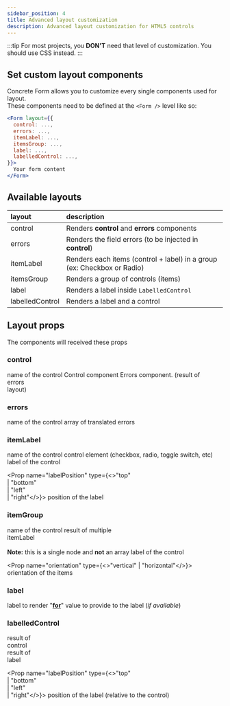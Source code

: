```yaml
---
sidebar_position: 4
title: Advanced layout customization
description: Advanced layout customization for HTML5 controls
---
```



<!-- docusaurus do not support css import from node_modules -->
<style type="text/css"> { ConcreteFormStyles } </style>

:::tip
For most projects, you **DON'T** need that level of customization. You should use CSS instead.
:::

## Set custom layout components

Concrete Form allows you to customize every single components used for layout.<br />
These components need to be defined at the `<Form />` level like so:

```jsx
<Form layout={{
  control: ...,
  errors: ...,
  itemLabel: ...,
  itemsGroup: ...,
  label: ...,
  labelledControl: ...,
}}>
  Your form content
</Form>
```

## Available layouts

<CustomLayout hideCode dense />

| layout | description |
| :--- | :--- |
| <div className="cl cl-control">control</div> | Renders **control** and **errors** components |
| <div className="cl cl-errors">errors</div> | Renders the field errors (to be injected in **control**) |
| <div className="cl cl-itemLabel">itemLabel</div> | Renders each items (control + label) in a group (ex: Checkbox or Radio) |
| <div className="cl cl-itemsGroup">itemsGroup</div> | Renders a group of controls (items) |
| <div className="cl cl-label">label</div> | Renders a label inside `LabelledControl` |
| <div className="cl cl-labelledControl">labelledControl</div> | Renders a label and a control |

## Layout props
The components will received these props

### control

<Props>
  <Prop name="name" type="string">
    name of the control
  </Prop>

  <Prop name="control" type="node">
    Control component
  </Prop>

  <Prop name="errors" type="node">
    Errors component. (result of <div className="cl cl-errors">errors</div> layout)
  </Prop>
</Props>

### errors

<Props>
  <Prop name="name" type="string">
    name of the control
  </Prop>

  <Prop name="errors" type="string[]">
    array of translated errors
  </Prop>
</Props>

### itemLabel

<Props>
  <Prop name="name" type="string">
    name of the control
  </Prop>

  <Prop name="control" type="node">
    control element (checkbox, radio, toggle switch, etc)
  </Prop>

  <Prop name="label" type="node">
    label of the control
  </Prop>

  <Prop name="labelPosition" type={<>"top"<br />| "bottom"<br />| "left"<br />| "right"</>}>
    position of the label
  </Prop>
</Props>

### itemGroup

<Props>
  <Prop name="name" type="string">
    name of the control
  </Prop>

  <Prop name="items" type="node">
    result of multiple <div className="cl cl-itemLabel">itemLabel</div><br />
    <strong>Note:</strong> this is a single node and <strong>not</strong> an array
  </Prop>

  <Prop name="label" type="node">
    label of the control
  </Prop>

  <Prop name="orientation" type={<>"vertical" | "horizontal"</>}>
    orientation of the items
  </Prop>
</Props>

### label

<Props>
  <Prop name="label" type="node">
    label to render
  </Prop>

  <Prop name="htmlFor" type="string | undefined">
    "<a href="https://developer.mozilla.org/en-US/docs/Web/HTML/Attributes/for" target="_blank"><strong>for</strong></a>" value to provide to the label (<em>if available</em>)
  </Prop>
</Props>

### labelledControl

<Props>
  <Prop name="control" type="node">
    result of <div className="cl cl-control">control</div>
  </Prop>

  <Prop name="label" type="node">
    result of <div className="cl cl-label">label</div>
  </Prop>

  <Prop name="labelPosition" type={<>"top"<br />| "bottom"<br />| "left"<br />| "right"</>}>
    position of the label (relative to the control)
  </Prop>
</Props>